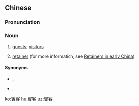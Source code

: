 {{also|宾客}}
==Chinese==
{{zh-forms|s=宾客}}

===Pronunciation===
{{zh-pron
|m=bīnkè
|mn=pin-kheh
|cat=n
}}

===Noun===
{{zh-noun}}

# [[guests]]; [[visitors]]
# {{lb|zh|archaic}} [[retainer]] {{gloss|in an aristocratic household}} (for more information, see [[w:Retainers in early China (social group)|Retainers in early China]])

====Synonyms====
* {{sense|guest}} {{zh-l|客人}}, {{zh-l|來賓}}
* {{sense|retainer}} {{zh-l|門客}}, {{zh-l|食客}}

[[ko:賓客]]
[[hu:賓客]]
[[uz:賓客]]